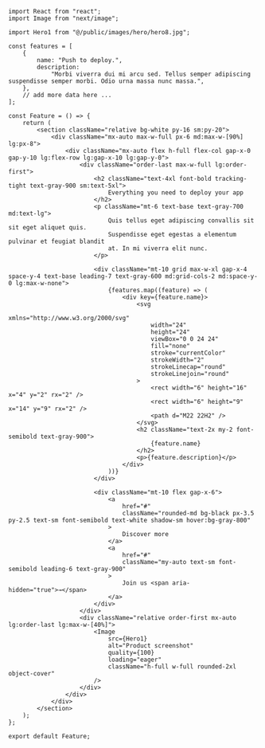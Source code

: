 ```tsx
import React from "react";
import Image from "next/image";

import Hero1 from "@/public/images/hero/hero8.jpg";

const features = [
    {
        name: "Push to deploy.",
        description:
            "Morbi viverra dui mi arcu sed. Tellus semper adipiscing suspendisse semper morbi. Odio urna massa nunc massa.",
    },
    // add more data here ...
];

const Feature = () => {
    return (
        <section className="relative bg-white py-16 sm:py-20">
            <div className="mx-auto max-w-full px-6 md:max-w-[90%] lg:px-8">
                <div className="mx-auto flex h-full flex-col gap-x-0 gap-y-10 lg:flex-row lg:gap-x-10 lg:gap-y-0">
                    <div className="order-last max-w-full lg:order-first">
                        <h2 className="text-4xl font-bold tracking-tight text-gray-900 sm:text-5xl">
                            Everything you need to deploy your app
                        </h2>
                        <p className="mt-6 text-base text-gray-700 md:text-lg">
                            Quis tellus eget adipiscing convallis sit sit eget aliquet quis.
                            Suspendisse eget egestas a elementum pulvinar et feugiat blandit
                            at. In mi viverra elit nunc.
                        </p>

                        <div className="mt-10 grid max-w-xl gap-x-4 space-y-4 text-base leading-7 text-gray-600 md:grid-cols-2 md:space-y-0 lg:max-w-none">
                            {features.map((feature) => (
                                <div key={feature.name}>
                                    <svg
                                        xmlns="http://www.w3.org/2000/svg"
                                        width="24"
                                        height="24"
                                        viewBox="0 0 24 24"
                                        fill="none"
                                        stroke="currentColor"
                                        strokeWidth="2"
                                        strokeLinecap="round"
                                        strokeLinejoin="round"
                                    >
                                        <rect width="6" height="16" x="4" y="2" rx="2" />
                                        <rect width="6" height="9" x="14" y="9" rx="2" />
                                        <path d="M22 22H2" />
                                    </svg>
                                    <h2 className="text-2x my-2 font-semibold text-gray-900">
                                        {feature.name}
                                    </h2>
                                    <p>{feature.description}</p>
                                </div>
                            ))}
                        </div>

                        <div className="mt-10 flex gap-x-6">
                            <a
                                href="#"
                                className="rounded-md bg-black px-3.5 py-2.5 text-sm font-semibold text-white shadow-sm hover:bg-gray-800"
                            >
                                Discover more
                            </a>
                            <a
                                href="#"
                                className="my-auto text-sm font-semibold leading-6 text-gray-900"
                            >
                                Join us <span aria-hidden="true">→</span>
                            </a>
                        </div>
                    </div>
                    <div className="relative order-first mx-auto lg:order-last lg:max-w-[40%]">
                        <Image
                            src={Hero1}
                            alt="Product screenshot"
                            quality={100}
                            loading="eager"
                            className="h-full w-full rounded-2xl object-cover"
                        />
                    </div>
                </div>
            </div>
        </section>
    );
};

export default Feature;
```